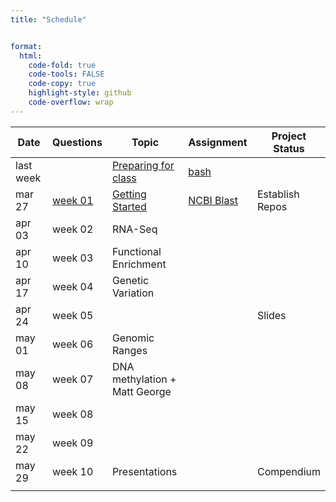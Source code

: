```yaml
---
title: "Schedule"


format:
  html:
    code-fold: true
    code-tools: FALSE
    code-copy: true
    highlight-style: github
    code-overflow: wrap
---
```


| Date      | Questions                      | Topic                                         | Assignment                             | Project Status  |
|------------|------------|--------------------|-----------------|------------|
| last week |                                | [Preparing for class](lectures/00-before.qmd) | [bash](assignments/00-bash.qmd)        |                 |
| mar 27    | [week 01](questions/week01.md) | [Getting Started](lectures/01-start-up.qmd)   | [NCBI Blast](assignments/01-blast.qmd) | Establish Repos |
| apr 03    | week 02                        | RNA-Seq                                       |                                        |                 |
| apr 10    | week 03                        | Functional Enrichment                         |                                        |                 |
| apr 17    | week 04                        | Genetic Variation                             |                                        |                 |
| apr 24    | week 05                        |                                               |                                        | Slides          |
| may 01    | week 06                        | Genomic Ranges                                |                                        |                 |
| may 08    | week 07                        | DNA methylation + Matt George                 |                                        |                 |
| may 15    | week 08                        |                                               |                                        |                 |
| may 22    | week 09                        |                                               |                                        |                 |
| may 29    | week 10                        | Presentations                                 |                                        | Compendium      |
|           |                                |                                               |                                        |                 |
